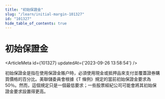 ```yaml
---
title: "初始保證金"
slug: "/learn/initial-margin-101327"
id: "101327"
hide_table_of_contents: true
---
```



# 初始保證金

<ArticleMeta id={101327} updatedAt={'2023-09-26 13:58:54'} />
<div className='border-solid border-b border-t-0 my-4 border-[var(--ifm-color-gray-300)]' />

初始保證金是指在使用保證金賬户時，必須使用現金或抵押品來支付並覆蓋證券購買價格的百分比。美聯儲委員會根據《T 條例》規定的當前初始保證金要求為 50％。然而，這個規定只是一個最低要求；一些股票經紀公司可能會將其初始保證金要求設置得更高。
